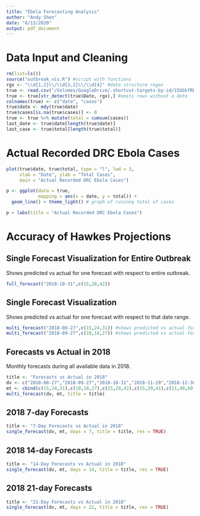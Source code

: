 ```yaml
---
title: "Ebola Forecasting Analysis"
author: "Andy Shen"
date: "8/13/2020"
output: pdf_document
---
```


# Data Input and Cleaning

```r
rm(list=ls())
source("outbreak_vis.R") #script with functions
rgx <- "\\d{1,2}\\/\\d{1,2}\\/\\d{4}" #date structure regex
true <- read.csv("/Volumes/GoogleDrive/.shortcut-targets-by-id/15UGkfREtfqH3LdfHmCsSpFJ5SrTnSeyt/ebola/2020-05-04_ebola/2020-05-04_data.csv")
true <- true[str_detect(true$Date, rgx),] #omits rows without a date
colnames(true) <- c("date", "cases")
true$date <- mdy(true$date)
true$cases[is.na(true$cases)] <- 0
true <- true %>% mutate(total = cumsum(cases))
last_date <- true$date[length(true$date)]
last_case <- true$total[length(true$total)]
```

\pagebreak

# Actual Recorded DRC Ebola Cases

```r
plot(true$date, true$total, type = "l", lwd = 3,
     xlab = "Date", ylab = "Total Cases",
     main = "Actual Recorded DRC Ebola Cases")
```

```r
p <- ggplot(data = true, 
            mapping = aes(x = date, y = total)) + 
  geom_line() + theme_light() # graph of runinng total of cases

p + labs(title = "Actual Recorded DRC Ebola Cases")
```

\pagebreak

# Accuracy of Hawkes Projections

## Single Forecast Visualization for Entire Outbreak

Shows predicted vs actual for one forecast with respect to entire outbreak.

```r
full_forecast("2018-10-31",c(15,28,42)) 
```

## Single Forecast Visualization

Shows predicted vs actual for one forecast with respect to that date range.

```r
multi_forecast("2018-08-27",c(15,24,31)) #shows predicted vs actual for one forecast
multi_forecast("2018-09-27",c(10,18,27)) #shows predicted vs actual for one forecast
```

\pagebreak

## Forecasts vs Actual in 2018

Monthly forecasts during all available data in 2018.

```r
title <- "Forecasts vs Actual in 2018"
dv <- c("2018-08-27","2018-09-27","2018-10-31","2018-11-29","2018-12-30")
mt <- cbind(c(15,24,31),c(10,18,27),c(15,28,42),c(15,29,41),c(21,40,60))
multi_forecast(dv, mt, title = title)
```

\pagebreak

## 2018 7-day Forecasts


```r
title <- "7-Day Forecasts vs Actual in 2018"
single_forecast(dv, mt, days = 7, title = title, res = TRUE)
```

\pagebreak

## 2018 14-day Forecasts

```r
title <- "14-Day Forecasts vs Actual in 2018"
single_forecast(dv, mt, days = 14, title = title, res = TRUE)
```


\pagebreak

## 2018 21-day Forecasts

```r
title <- "21-Day Forecasts vs Actual in 2018"
single_forecast(dv, mt, days = 21, title = title, res = TRUE)
```